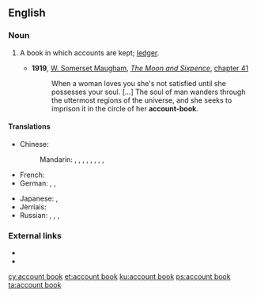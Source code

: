 ==English==

===Noun===
{{en-noun|head=[[account]] [[book]]}}

# {{context|accounting|lang=en}} A book in which accounts are kept; [[ledger]].
#* '''1919''', [[w:William Somerset Maugham|W. Somerset Maugham]], ''[[w:The Moon and Sixpence|The Moon and Sixpence]]'', [[s:The Moon and Sixpence/Chapter XLI|chapter 41]]
#*:When a woman loves you she's not satisfied until she possesses your soul. [...] The soul of man wanders through the uttermost regions of the universe, and she seeks to imprison it in the circle of her '''account-book'''.

====Translations====
{{trans-top|a book in which accounts are kept}}
* Chinese:
*: Mandarin: {{t|cmn|帳簿|sc=Hani}}, {{t|cmn|帐簿|tr=zhàngbù|sc=Hani}}, {{t|cmn|賬本|sc=Hani}}, {{t|cmn|账本|tr=zhàngběn|sc=Hani}}, {{t|cmn|簿籍|tr=bùjí|sc=Hani}}, {{t|cmn|賬冊|sc=Hani}}, {{t|cmn|账册|tr=zhàngcè|sc=Hani}}, {{t|cmn|冊歷|sc=Hani}}, {{t|cmn|册历|tr=cèlì|sc=Hani}}
* French: {{t-|fr|livre de comptes|m}}
* German: {{t-|de|Rechnungsbuch|n}}, {{t-|de|Geschäftsbuch|n}}, {{t-|de|Kontobuch|n}}
{{trans-mid}}
* Japanese: {{t+|ja|帳簿|tr=ちょうぼ, chōbo|sc=Jpan}}, {{t-|ja|台帳|tr=だいちょう, daichō|sc=Jpan}}
* Jèrriais: {{tø|roa-jer|livre d'comptes|m}}
* Russian: {{t+|ru|конторская книга|f|tr=kontórskaja kníga|sc=Cyrl}}, {{t+|ru|гроссбух|m|tr=grossbúx|sc=Cyrl}}, {{t-|ru|бухгалтерская книга|f|tr=bux(g)álterskaja kníga|sc=Cyrl}}, {{t-|ru|счётная книга|f|tr=sčótnaja kníga|sc=Cyrl}}
{{trans-bottom}}

===External links===
* {{R:OneLook}}
* {{R:Webster 1913}}

[[cy:account book]]
[[et:account book]]
[[ku:account book]]
[[ps:account book]]
[[ta:account book]]